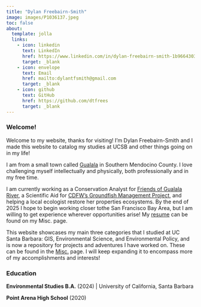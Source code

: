 ```yaml
---
title: "Dylan Freebairn-Smith"
image: images/P1036137.jpeg
toc: false
about: 
  template: jolla
  links:
    - icon: linkedin
      text: LinkedIn
      href: https://www.linkedin.com/in/dylan-freebairn-smith-1b9664303/
      target: _blank
    - icon: envelope
      text: Email
      href: mailto:dylantfsmith@gmail.com
      target: _blank
    - icon: github
      text: GitHub
      href: https://github.com/dtfrees
      target: _blank
---
```


### Welcome!

Welcome to my website, thanks for visiting! I'm Dylan Freebairn-Smith and I made this website to catalog my studies at UCSB and other things going on in my life!

I am from a small town called [Gualala](https://www.gualala.com/) in Southern Mendocino County. I love challenging myself intellectually and physically, both professionally and in my free time.

I am currently working as a Conservation Analyst for [Friends of Gualala River](gualalariver.org), a Scientific Aid for [CDFW's Groundfish Management Project](https://wildlife.ca.gov/Conservation/Marine/Groundfish), and helping a local ecologist restore her properties ecosystems. By the end of 2025 I hope to begin working closer tothe San Francisco Bay Area, but I am willing to get experience wherever opportunities arise! My [resume](https://dtfrees.github.io/posts/2024-07-24-resume/) can be found on my Misc. page.

This website showcases my main three categories that I studied at UC Santa Barbara: GIS, Environmental Science, and Environmental Policy, and is now a repository for projects and adventures I have worked on. These can be found in the [Misc.](https://dtfrees.github.io/posts.html) page. I will keep expanding it to encompass more of my accomplishments and interests!

### Education

**Environmental Studies B.A.** (2024) \| University of California, Santa Barbara

**Point Arena High School** (2020)
